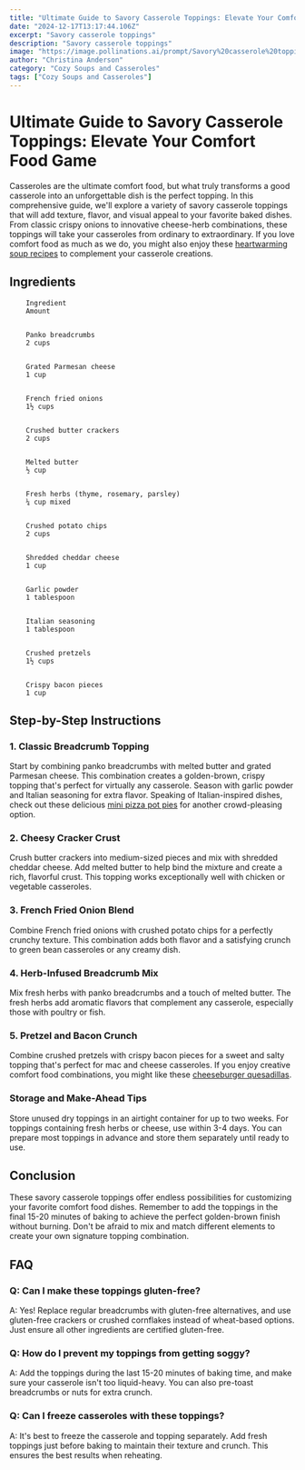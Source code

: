 ```yaml
---
title: "Ultimate Guide to Savory Casserole Toppings: Elevate Your Comfort Food Game"
date: "2024-12-17T13:17:44.106Z"
excerpt: "Savory casserole toppings"
description: "Savory casserole toppings"
image: "https://image.pollinations.ai/prompt/Savory%20casserole%20toppings%2C%20realistic%20photo%2C%20high%20quality%2C%204k?width=1024&height=1024&nologo=true"
author: "Christina Anderson"
category: "Cozy Soups and Casseroles"
tags: ["Cozy Soups and Casseroles"]
---
```


# Ultimate Guide to Savory Casserole Toppings: Elevate Your Comfort Food Game


Casseroles are the ultimate comfort food, but what truly transforms a good casserole into an unforgettable dish is the perfect topping. In this comprehensive guide, we'll explore a variety of savory casserole toppings that will add texture, flavor, and visual appeal to your favorite baked dishes. From classic crispy onions to innovative cheese-herb combinations, these toppings will take your casseroles from ordinary to extraordinary. If you love comfort food as much as we do, you might also enjoy these [heartwarming soup recipes](https://healtystack.com/comforting-soup-recipes/) to complement your casserole creations.



## Ingredients


    
        Ingredient
        Amount
    
    
        Panko breadcrumbs
        2 cups
    
    
        Grated Parmesan cheese
        1 cup
    
    
        French fried onions
        1½ cups
    
    
        Crushed butter crackers
        2 cups
    
    
        Melted butter
        ½ cup
    
    
        Fresh herbs (thyme, rosemary, parsley)
        ¼ cup mixed
    
    
        Crushed potato chips
        2 cups
    
    
        Shredded cheddar cheese
        1 cup
    
    
        Garlic powder
        1 tablespoon
    
    
        Italian seasoning
        1 tablespoon
    
    
        Crushed pretzels
        1½ cups
    
    
        Crispy bacon pieces
        1 cup
    




## Step-by-Step Instructions


### 1. Classic Breadcrumb Topping

Start by combining panko breadcrumbs with melted butter and grated Parmesan cheese. This combination creates a golden-brown, crispy topping that's perfect for virtually any casserole. Season with garlic powder and Italian seasoning for extra flavor. Speaking of Italian-inspired dishes, check out these delicious [mini pizza pot pies](https://healtystack.com/mini-pizza-pot-pies/) for another crowd-pleasing option.



### 2. Cheesy Cracker Crust

Crush butter crackers into medium-sized pieces and mix with shredded cheddar cheese. Add melted butter to help bind the mixture and create a rich, flavorful crust. This topping works exceptionally well with chicken or vegetable casseroles.



### 3. French Fried Onion Blend

Combine French fried onions with crushed potato chips for a perfectly crunchy texture. This combination adds both flavor and a satisfying crunch to green bean casseroles or any creamy dish.



### 4. Herb-Infused Breadcrumb Mix

Mix fresh herbs with panko breadcrumbs and a touch of melted butter. The fresh herbs add aromatic flavors that complement any casserole, especially those with poultry or fish.



### 5. Pretzel and Bacon Crunch

Combine crushed pretzels with crispy bacon pieces for a sweet and salty topping that's perfect for mac and cheese casseroles. If you enjoy creative comfort food combinations, you might like these [cheeseburger quesadillas](https://healtystack.com/cheeseburger-quesadillas-recipe/).



### Storage and Make-Ahead Tips

Store unused dry toppings in an airtight container for up to two weeks. For toppings containing fresh herbs or cheese, use within 3-4 days. You can prepare most toppings in advance and store them separately until ready to use.



## Conclusion

These savory casserole toppings offer endless possibilities for customizing your favorite comfort food dishes. Remember to add the toppings in the final 15-20 minutes of baking to achieve the perfect golden-brown finish without burning. Don't be afraid to mix and match different elements to create your own signature topping combination.



## FAQ


### Q: Can I make these toppings gluten-free?

A: Yes! Replace regular breadcrumbs with gluten-free alternatives, and use gluten-free crackers or crushed cornflakes instead of wheat-based options. Just ensure all other ingredients are certified gluten-free.



### Q: How do I prevent my toppings from getting soggy?

A: Add the toppings during the last 15-20 minutes of baking time, and make sure your casserole isn't too liquid-heavy. You can also pre-toast breadcrumbs or nuts for extra crunch.



### Q: Can I freeze casseroles with these toppings?

A: It's best to freeze the casserole and topping separately. Add fresh toppings just before baking to maintain their texture and crunch. This ensures the best results when reheating.

